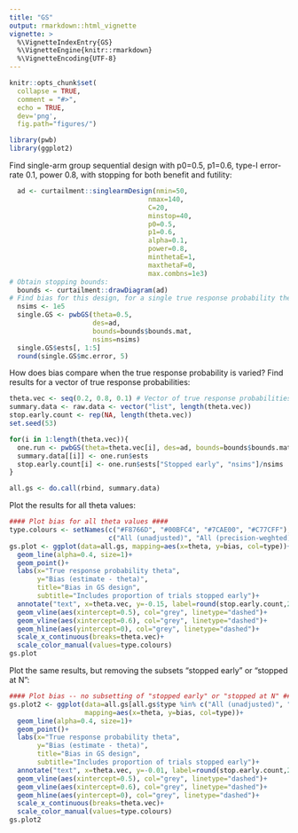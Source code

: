 ```yaml
---
title: "GS"
output: rmarkdown::html_vignette
vignette: >
  %\VignetteIndexEntry{GS}
  %\VignetteEngine{knitr::rmarkdown}
  %\VignetteEncoding{UTF-8}
---
```


```r
knitr::opts_chunk$set(
  collapse = TRUE,
  comment = "#>",
  echo = TRUE,
  dev='png',
  fig.path="figures/")
```

```r
library(pwb)
library(ggplot2)
```

Find single-arm group sequential design with p0=0.5, p1=0.6, type-I error-rate 0.1, power
0.8, with stopping for both benefit and futility:

```r
  ad <- curtailment::singlearmDesign(nmin=50,
                                   nmax=140,
                                   C=20,
                                   minstop=40,
                                   p0=0.5,
                                   p1=0.6,
                                   alpha=0.1,
                                   power=0.8,
                                   minthetaE=1,
                                   maxthetaF=0,
                                   max.combns=1e3)
# Obtain stopping bounds:
  bounds <- curtailment::drawDiagram(ad)
# Find bias for this design, for a single true response probability theta:
  nsims <- 1e5
  single.GS <- pwbGS(theta=0.5,
                     des=ad,
                     bounds=bounds$bounds.mat,
                     nsims=nsims)
  single.GS$ests[, 1:5]
  round(single.GS$mc.error, 5)
```

How does bias compare when the true response probability is varied? Find results for a vector of true response probabilities:

```r
theta.vec <- seq(0.2, 0.8, 0.1) # Vector of true response probabilities
summary.data <- raw.data <- vector("list", length(theta.vec))
stop.early.count <- rep(NA, length(theta.vec))
set.seed(53)

for(i in 1:length(theta.vec)){
  one.run <- pwbGS(theta=theta.vec[i], des=ad, bounds=bounds$bounds.mat, nsims=nsims)
  summary.data[[i]] <- one.run$ests
  stop.early.count[i] <- one.run$ests["Stopped early", "nsims"]/nsims
}

all.gs <- do.call(rbind, summary.data)
```

Plot the results for all theta values:

```r
#### Plot bias for all theta values ####
type.colours <- setNames(c("#F8766D", "#00BFC4", "#7CAE00", "#C77CFF"),
                         c("All (unadjusted)", "All (precision-weghted)", "Complete (unadjusted)", "Stopped early (unadjusted)"))
gs.plot <- ggplot(data=all.gs, mapping=aes(x=theta, y=bias, col=type))+
  geom_line(alpha=0.4, size=1)+
  geom_point()+
  labs(x="True response probability theta",
       y="Bias (estimate - theta)",
       title="Bias in GS design",
       subtitle="Includes proportion of trials stopped early")+
  annotate("text", x=theta.vec, y=-0.15, label=round(stop.early.count,2))+
  geom_vline(aes(xintercept=0.5), col="grey", linetype="dashed")+
  geom_vline(aes(xintercept=0.6), col="grey", linetype="dashed")+
  geom_hline(aes(yintercept=0), col="grey", linetype="dashed")+
  scale_x_continuous(breaks=theta.vec)+
  scale_color_manual(values=type.colours)
gs.plot
```

Plot the same results, but removing the subsets "stopped early" or "stopped at N":
```r
#### Plot bias -- no subsetting of "stopped early" or "stopped at N" ####
gs.plot2 <- ggplot(data=all.gs[all.gs$type %in% c("All (unadjusted)", "All (precision-weghted)"), ],
                   mapping=aes(x=theta, y=bias, col=type))+
  geom_line(alpha=0.4, size=1)+
  geom_point()+
  labs(x="True response probability theta",
       y="Bias (estimate - theta)",
       title="Bias in GS design",
       subtitle="Includes proportion of trials stopped early")+
  annotate("text", x=theta.vec, y=-0.01, label=round(stop.early.count,2))+
  geom_vline(aes(xintercept=0.5), col="grey", linetype="dashed")+
  geom_vline(aes(xintercept=0.6), col="grey", linetype="dashed")+
  geom_hline(aes(yintercept=0), col="grey", linetype="dashed")+
  scale_x_continuous(breaks=theta.vec)+
  scale_color_manual(values=type.colours)
gs.plot2
```

